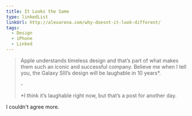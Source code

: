 ```yaml
---
title: It Looks the Same
type: linkedList
linkUrl: http://alexarena.com/why-doesnt-it-look-different/
tags:
  - Design
  - iPhone
  - Linked
---
```


> Apple understands timeless design and that’s part of what makes them such an iconic and successful company. Believe me when I tell you, the Galaxy SIII’s design will be laughable in 10 years\*.
> 
> \-
> 
> \*I think it’s laughable right now, but that’s a post for another day.

I couldn't agree more.
